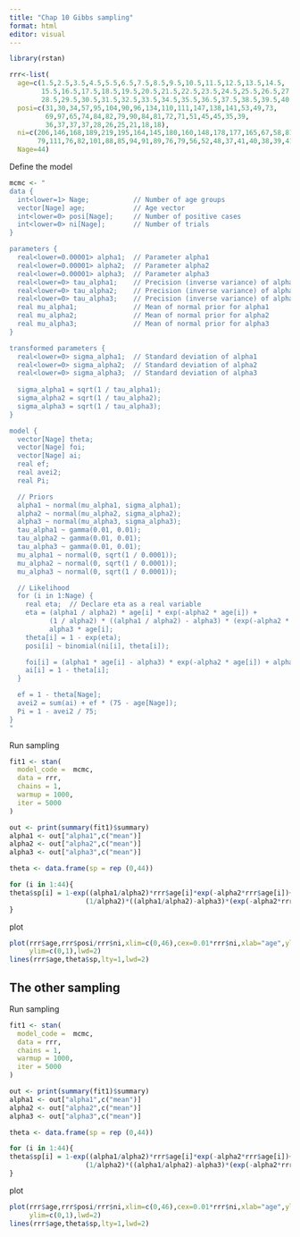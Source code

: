 ```yaml
---
title: "Chap 10 Gibbs sampling"
format: html
editor: visual
---
```


```r
library(rstan)
```

```r
rrr<-list(
  age=c(1.5,2.5,3.5,4.5,5.5,6.5,7.5,8.5,9.5,10.5,11.5,12.5,13.5,14.5,
        15.5,16.5,17.5,18.5,19.5,20.5,21.5,22.5,23.5,24.5,25.5,26.5,27.5,
        28.5,29.5,30.5,31.5,32.5,33.5,34.5,35.5,36.5,37.5,38.5,39.5,40.5,41.5,42.5,43.5,44.5),
  posi=c(31,30,34,57,95,104,90,96,134,110,111,147,138,141,53,49,73,
         69,97,65,74,84,82,79,90,84,81,72,71,51,45,45,35,39,
         36,37,37,37,28,26,25,21,18,18),
  ni=c(206,146,168,189,219,195,164,145,180,160,148,178,177,165,67,58,81,
       79,111,76,82,101,88,85,94,91,89,76,79,56,52,48,37,41,40,38,39,41,30,27,25,22,19,18),
  Nage=44)
```

Define the model 

```r
mcmc <- "
data {
  int<lower=1> Nage;           // Number of age groups
  vector[Nage] age;            // Age vector
  int<lower=0> posi[Nage];     // Number of positive cases
  int<lower=0> ni[Nage];       // Number of trials
}

parameters {
  real<lower=0.00001> alpha1;  // Parameter alpha1
  real<lower=0.00001> alpha2;  // Parameter alpha2
  real<lower=0.00001> alpha3;  // Parameter alpha3
  real<lower=0> tau_alpha1;    // Precision (inverse variance) of alpha1
  real<lower=0> tau_alpha2;    // Precision (inverse variance) of alpha2
  real<lower=0> tau_alpha3;    // Precision (inverse variance) of alpha3
  real mu_alpha1;              // Mean of normal prior for alpha1
  real mu_alpha2;              // Mean of normal prior for alpha2
  real mu_alpha3;              // Mean of normal prior for alpha3
}

transformed parameters {
  real<lower=0> sigma_alpha1;  // Standard deviation of alpha1
  real<lower=0> sigma_alpha2;  // Standard deviation of alpha2
  real<lower=0> sigma_alpha3;  // Standard deviation of alpha3
 
  sigma_alpha1 = sqrt(1 / tau_alpha1);
  sigma_alpha2 = sqrt(1 / tau_alpha2);
  sigma_alpha3 = sqrt(1 / tau_alpha3);
}

model {
  vector[Nage] theta;
  vector[Nage] foi;
  vector[Nage] ai;
  real ef;
  real avei2;
  real Pi;

  // Priors
  alpha1 ~ normal(mu_alpha1, sigma_alpha1);
  alpha2 ~ normal(mu_alpha2, sigma_alpha2);
  alpha3 ~ normal(mu_alpha3, sigma_alpha3);
  tau_alpha1 ~ gamma(0.01, 0.01);
  tau_alpha2 ~ gamma(0.01, 0.01);
  tau_alpha3 ~ gamma(0.01, 0.01);
  mu_alpha1 ~ normal(0, sqrt(1 / 0.0001));
  mu_alpha2 ~ normal(0, sqrt(1 / 0.0001));
  mu_alpha3 ~ normal(0, sqrt(1 / 0.0001));

  // Likelihood
  for (i in 1:Nage) {
    real eta;  // Declare eta as a real variable
    eta = (alpha1 / alpha2) * age[i] * exp(-alpha2 * age[i]) +
          (1 / alpha2) * ((alpha1 / alpha2) - alpha3) * (exp(-alpha2 * age[i]) - 1) -
          alpha3 * age[i];
    theta[i] = 1 - exp(eta);
    posi[i] ~ binomial(ni[i], theta[i]);

    foi[i] = (alpha1 * age[i] - alpha3) * exp(-alpha2 * age[i]) + alpha3;
    ai[i] = 1 - theta[i];
  }

  ef = 1 - theta[Nage];
  avei2 = sum(ai) + ef * (75 - age[Nage]);
  Pi = 1 - avei2 / 75;
}
"
```

Run sampling
```r
fit1 <- stan(
  model_code =  mcmc,  
  data = rrr,    
  chains = 1,             
  warmup = 1000,          
  iter = 5000            
)
```

```r
out <- print(summary(fit1)$summary)
alpha1 <- out["alpha1",c("mean")]
alpha2 <- out["alpha2",c("mean")]
alpha3 <- out["alpha3",c("mean")]
```

```r
theta <- data.frame(sp = rep (0,44))

for (i in 1:44){
theta$sp[i] = 1-exp((alpha1/alpha2)*rrr$age[i]*exp(-alpha2*rrr$age[i])+
                   (1/alpha2)*((alpha1/alpha2)-alpha3)*(exp(-alpha2*rrr$age[i])-1)-alpha3*rrr$age[i])
}
```


plot

```r
plot(rrr$age,rrr$posi/rrr$ni,xlim=c(0,46),cex=0.01*rrr$ni,xlab="age",ylab="proportion of seropositive",
     ylim=c(0,1),lwd=2)
lines(rrr$age,theta$sp,lty=1,lwd=2)
```

## The other sampling

Run sampling
```r
fit1 <- stan(
  model_code =  mcmc,  
  data = rrr,    
  chains = 1,             
  warmup = 1000,          
  iter = 5000            
)
```

```r
out <- print(summary(fit1)$summary)
alpha1 <- out["alpha1",c("mean")]
alpha2 <- out["alpha2",c("mean")]
alpha3 <- out["alpha3",c("mean")]
```

```r
theta <- data.frame(sp = rep (0,44))

for (i in 1:44){
theta$sp[i] = 1-exp((alpha1/alpha2)*rrr$age[i]*exp(-alpha2*rrr$age[i])+
                   (1/alpha2)*((alpha1/alpha2)-alpha3)*(exp(-alpha2*rrr$age[i])-1)-alpha3*rrr$age[i])
}
```


plot

```r
plot(rrr$age,rrr$posi/rrr$ni,xlim=c(0,46),cex=0.01*rrr$ni,xlab="age",ylab="proportion of seropositive",
     ylim=c(0,1),lwd=2)
lines(rrr$age,theta$sp,lty=1,lwd=2)
```
